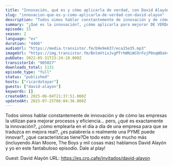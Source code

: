 ```yaml
---
title: "Innovación, qué es y cómo aplicarla de verdad, con David Alayón"
slug: "innovacion-que-es-y-como-aplicarla-de-verdad-con-david-alayon"
description: "Todos oimos hablar constantemente de innovación y de cómo las empresas la utilizan para mejorar procesos y eficiencia... pero, ¿qué es exactamente la innovación?, ¿cómo emplearla en el día a día de una empresa para que se traduzca en mejora real?, ¿es palabrería o realmente una PYME puede innovar?, ¿qué características tiene?De todo esto y de mucho más (incluyendo Alan Moore, The Boys y mil cosas más) hablamos David Alayón y yo en este fantabuloso episodio. Dale al play!\n\nGuest: David Alayón\nURL: https://es.cro.cafe/invitados/david-alayon"
summary: "¿Qué es la innovación?, ¿cómo aplicarla para mejorar DE VERDAD? A estas preguntas y otras responde David Alayón en este episodio."
episode: 33
season: 2
language: "es"
duration: "4406"
audioUrl: "https://media.transistor.fm/b9e9e637/eca15e35.mp3"
imageUrl: "https://img.transistor.fm/BnlmVtixJvgPTrhWNiWCOrFojP0oqWDakv6Xnkh7E7o/rs:fill:0:0:1/w:3000/h:3000/q:60/aHR0cHM6Ly9pbWct/dXBsb2FkLXByb2R1/Y3Rpb24udHJhbnNp/c3Rvci5mbS9kODVj/NjdlZTQ2YzM2ZjIz/YmM1MjQ2MGEwYzA4/MTY2My5qcGVn.webp"
pubDate: 2022-05-31T23:24:18.000Z
transistorId: "905027"
downloads_total: 1131
episode_type: "full"
status: "published"
hosts: ["ricardotayar"]
guests: ["david-alayon"]
keywords: []
createdAt: 2025-06-04T21:37:51.000Z
updatedAt: 2025-07-25T06:04:36.000Z
---
```


Todos oimos hablar constantemente de innovación y de cómo las empresas la utilizan para mejorar procesos y eficiencia... pero, ¿qué es exactamente la innovación?, ¿cómo emplearla en el día a día de una empresa para que se traduzca en mejora real?, ¿es palabrería o realmente una PYME puede innovar?, ¿qué características tiene?De todo esto y de mucho más (incluyendo Alan Moore, The Boys y mil cosas más) hablamos David Alayón y yo en este fantabuloso episodio. Dale al play!

Guest: David Alayón
URL: https://es.cro.cafe/invitados/david-alayon
